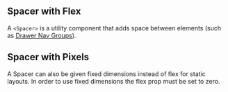 
## Spacer with Flex

A `<Spacer>` is a utility component that adds space between elements (such as [Drawer Nav Groups](/components/drawer-nav-group/examples)).

<SpacerWithFlex />

## Spacer with Pixels

A Spacer can also be given fixed dimensions instead of flex for static layouts. In order to use fixed dimensions the flex prop must be set to zero.

<SpacerWithPixel />
